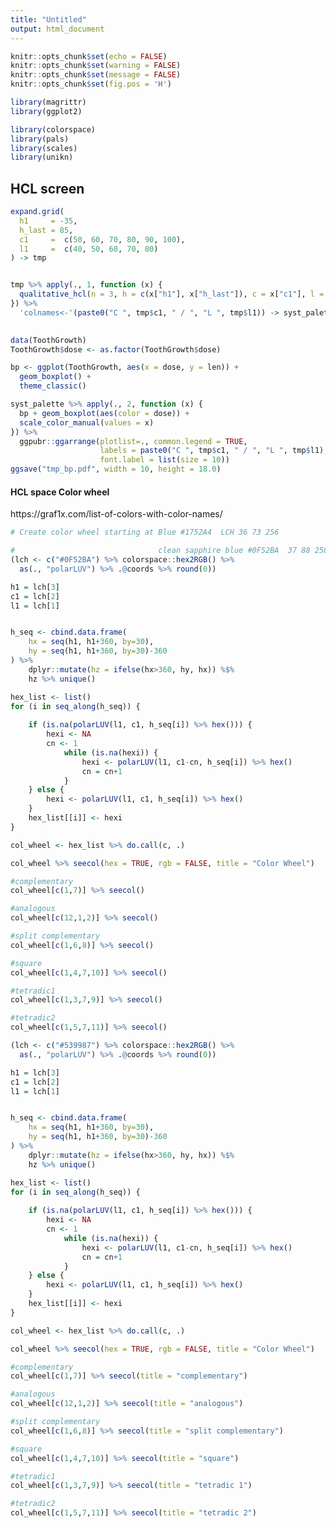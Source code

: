 ---
title: "Untitled"
output: html_document
---

```{r setup, include=FALSE}
knitr::opts_chunk$set(echo = FALSE)
knitr::opts_chunk$set(warning = FALSE)
knitr::opts_chunk$set(message = FALSE)
knitr::opts_chunk$set(fig.pos = 'H')

library(magrittr)
library(ggplot2)

library(colorspace)
library(pals)
library(scales)
library(unikn)

```



## HCL screen


```{r}

expand.grid(
  h1     = -35,
  h_last = 85,
  c1     =  c(50, 60, 70, 80, 90, 100),
  l1     =  c(40, 50, 60, 70, 80)
) -> tmp


tmp %>% apply(., 1, function (x) {
  qualitative_hcl(n = 3, h = c(x["h1"], x["h_last"]), c = x["c1"], l = x["l1"]) 
}) %>%
  'colnames<-'(paste0("C ", tmp$c1, " / ", "L ", tmp$l1)) -> syst_palette
  
```


```{r}
data(ToothGrowth)
ToothGrowth$dose <- as.factor(ToothGrowth$dose)

bp <- ggplot(ToothGrowth, aes(x = dose, y = len)) + 
  geom_boxplot() +
  theme_classic()

syst_palette %>% apply(., 2, function (x) {
  bp + geom_boxplot(aes(color = dose)) +
  scale_color_manual(values = x) 
}) %>% 
  ggpubr::ggarrange(plotlist=., common.legend = TRUE, 
                    labels = paste0("C ", tmp$c1, " / ", "L ", tmp$l1),
                    font.label = list(size = 10)) 
ggsave("tmp_bp.pdf", width = 10, height = 18.0)

```



#### HCL space Color wheel

https://graf1x.com/list-of-colors-with-color-names/


```{r}

# Create color wheel starting at Blue #1752A4  LCH 36 73 256

#                                clean sapphire blue #0F52BA  37 88 258
(lch <- c("#0F52BA") %>% colorspace::hex2RGB() %>%
  as(., "polarLUV") %>% .@coords %>% round(0))

h1 = lch[3]
c1 = lch[2]
l1 = lch[1]


h_seq <- cbind.data.frame(
    hx = seq(h1, h1+360, by=30),
    hy = seq(h1, h1+360, by=30)-360
) %>% 
    dplyr::mutate(hz = ifelse(hx>360, hy, hx)) %$%
    hz %>% unique()

hex_list <- list()
for (i in seq_along(h_seq)) {
    
    if (is.na(polarLUV(l1, c1, h_seq[i]) %>% hex())) {
        hexi <- NA
        cn <- 1
            while (is.na(hexi)) {
                hexi <- polarLUV(l1, c1-cn, h_seq[i]) %>% hex()
                cn = cn+1
            }
    } else {
        hexi <- polarLUV(l1, c1, h_seq[i]) %>% hex()
    }
    hex_list[[i]] <- hexi
}

col_wheel <- hex_list %>% do.call(c, .)

col_wheel %>% seecol(hex = TRUE, rgb = FALSE, title = "Color Wheel")

#complementary
col_wheel[c(1,7)] %>% seecol()

#analogous
col_wheel[c(12,1,2)] %>% seecol()

#split complementary
col_wheel[c(1,6,8)] %>% seecol()

#square
col_wheel[c(1,4,7,10)] %>% seecol()

#tetradic1
col_wheel[c(1,3,7,9)] %>% seecol()

#tetradic2
col_wheel[c(1,5,7,11)] %>% seecol()

```



```{r}


(lch <- c("#539987") %>% colorspace::hex2RGB() %>%
  as(., "polarLUV") %>% .@coords %>% round(0))

h1 = lch[3]
c1 = lch[2]
l1 = lch[1]


h_seq <- cbind.data.frame(
    hx = seq(h1, h1+360, by=30),
    hy = seq(h1, h1+360, by=30)-360
) %>% 
    dplyr::mutate(hz = ifelse(hx>360, hy, hx)) %$%
    hz %>% unique()

hex_list <- list()
for (i in seq_along(h_seq)) {
    
    if (is.na(polarLUV(l1, c1, h_seq[i]) %>% hex())) {
        hexi <- NA
        cn <- 1
            while (is.na(hexi)) {
                hexi <- polarLUV(l1, c1-cn, h_seq[i]) %>% hex()
                cn = cn+1
            }
    } else {
        hexi <- polarLUV(l1, c1, h_seq[i]) %>% hex()
    }
    hex_list[[i]] <- hexi
}

col_wheel <- hex_list %>% do.call(c, .)

col_wheel %>% seecol(hex = TRUE, rgb = FALSE, title = "Color Wheel")

#complementary
col_wheel[c(1,7)] %>% seecol(title = "complementary")

#analogous
col_wheel[c(12,1,2)] %>% seecol(title = "analogous")

#split complementary
col_wheel[c(1,6,8)] %>% seecol(title = "split complementary")

#square
col_wheel[c(1,4,7,10)] %>% seecol(title = "square")

#tetradic1
col_wheel[c(1,3,7,9)] %>% seecol(title = "tetradic 1")

#tetradic2
col_wheel[c(1,5,7,11)] %>% seecol(title = "tetradic 2")

```

